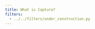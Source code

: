 ```yaml
---
title: What is Captura?
filters:
  - ../../filters/under_construction.py
---
```


::: { #under-construction }
:::
